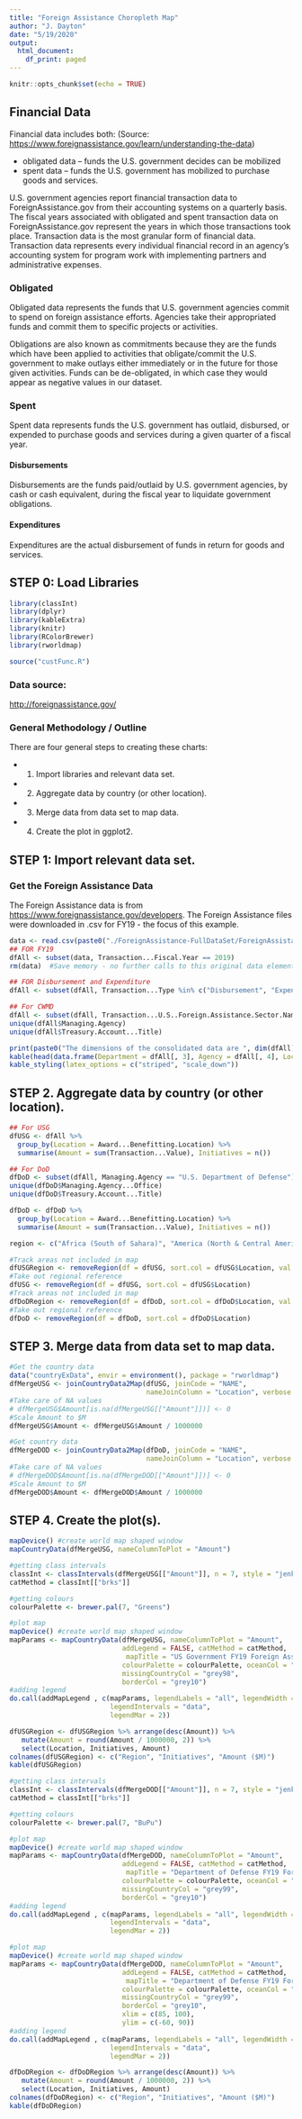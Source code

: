 ```yaml
---
title: "Foreign Assistance Choropleth Map"
author: "J. Dayton"
date: "5/19/2020"
output:
  html_document:
    df_print: paged
---
```


```r
knitr::opts_chunk$set(echo = TRUE)
```
## Financial Data


Financial data includes both: 
(Source: <https://www.foreignassistance.gov/learn/understanding-the-data>)

* obligated data – funds the U.S. government decides can be mobilized 
* spent data – funds the U.S. government has mobilized to purchase goods and services. 

U.S. government agencies report financial transaction data to ForeignAssistance.gov from their accounting systems on a quarterly basis. The fiscal years associated with obligated and spent transaction data on ForeignAssistance.gov represent the years in which those transactions took place. Transaction data is the most granular form of financial data. Transaction data represents every individual financial record in an agency’s accounting system for program work with implementing partners and administrative expenses.

### Obligated
Obligated data represents the funds that U.S. government agencies commit to spend on foreign assistance efforts. Agencies take their appropriated funds and commit them to specific projects or activities.

Obligations are also known as commitments because they are the funds which have been applied to activities that obligate/commit the U.S. government to make outlays either immediately or in the future for those given activities. Funds can be de-obligated, in which case they would appear as negative values in our dataset.

### Spent
Spent data represents funds the U.S. government has outlaid, disbursed, or expended to purchase goods and services during a given quarter of a fiscal year.

#### Disbursements
Disbursements are the funds paid/outlaid by U.S. government agencies, by cash or cash equivalent, during the fiscal year to liquidate government obligations.

#### Expenditures
Expenditures are the actual disbursement of funds in return for goods and services.

## STEP 0: Load Libraries

```r
library(classInt)
library(dplyr)
library(kableExtra)
library(knitr)
library(RColorBrewer)
library(rworldmap)

source("custFunc.R")
```

### Data source:  

<http://foreignassistance.gov/>

### General Methodology / Outline
There are four general steps to creating these charts:

* 1. Import libraries and relevant data set.
* 2. Aggregate data by country (or other location).
* 3. Merge data from data set to map data.
* 4. Create the plot in ggplot2.

## STEP 1: Import relevant data set.

### Get the Foreign Assistance Data

The Foreign Assistance data is from <https://www.foreignassistance.gov/developers>.
The Foreign Assistance files were downloaded in .csv for FY19 - the focus of this example.

```r
data <- read.csv(paste0("./ForeignAssistance-FullDataSet/ForeignAssistance-FullDataSet-2018-and-Later.csv"), stringsAsFactors = FALSE)
## FOR FY19
dfAll <- subset(data, Transaction...Fiscal.Year == 2019) 
rm(data)  #Save memory - no further calls to this original data element

## FOR Disbursement and Expenditure
dfAll <- subset(dfAll, Transaction...Type %in% c("Disbursement", "Expenditure"))

## For CWMD
dfAll <- subset(dfAll, Transaction...U.S..Foreign.Assistance.Sector.Name == "Combating Weapons of Mass Destruction (WMD)")
unique(dfAll$Managing.Agency)
unique(dfAll$Treasury.Account...Title)
```

```r
print(paste0("The dimensions of the consolidated data are ", dim(dfAll), "."))
kable(head(data.frame(Department = dfAll[, 3], Agency = dfAll[, 4], Location = dfAll[, 13], Value = dfAll[, 21], FY = dfAll[, 23], TransType = dfAll[, 25], TreasAcctTitle = dfAll[, 36]))) %>%
kable_styling(latex_options = c("striped", "scale_down"))
```

## STEP 2. Aggregate data by country (or other location).

```r
## For USG
dfUSG <- dfAll %>%
  group_by(Location = Award...Benefitting.Location) %>%
  summarise(Amount = sum(Transaction...Value), Initiatives = n()) 

## For DoD
dfDoD <- subset(dfAll, Managing.Agency == "U.S. Department of Defense")
unique(dfDoD$Managing.Agency...Office)
unique(dfDoD$Treasury.Account...Title)

dfDoD <- dfDoD %>%
  group_by(Location = Award...Benefitting.Location) %>%
  summarise(Amount = sum(Transaction...Value), Initiatives = n())

region <- c("Africa (South of Sahara)", "America (North & Central America)", "America (South America)", "Asia (Far East Asia)", "Asia (Middle East Asia)", "Asia (South & Central Asia)", "Europe", "Oceania", "Worldwide")

#Track areas not included in map
dfUSGRegion <- removeRegion(df = dfUSG, sort.col = dfUSG$Location, val = FALSE)
#Take out regional reference
dfUSG <- removeRegion(df = dfUSG, sort.col = dfUSG$Location)
#Track areas not included in map
dfDoDRegion <- removeRegion(df = dfDoD, sort.col = dfDoD$Location, val = FALSE)
#Take out regional reference
dfDoD <- removeRegion(df = dfDoD, sort.col = dfDoD$Location)
```

## STEP 3. Merge data from data set to map data.

```r
#Get the country data
data("countryExData", envir = environment(), package = "rworldmap")
dfMergeUSG <- joinCountryData2Map(dfUSG, joinCode = "NAME", 
                                  nameJoinColumn = "Location", verbose = "TRUE")
#Take care of NA values
# dfMergeUSG$Amount[is.na(dfMergeUSG[["Amount"]])] <- 0
#Scale Amount to $M
dfMergeUSG$Amount <- dfMergeUSG$Amount / 1000000

#Get country data
dfMergeDOD <- joinCountryData2Map(dfDoD, joinCode = "NAME", 
                                  nameJoinColumn = "Location", verbose = "TRUE")
#Take care of NA values
# dfMergeDOD$Amount[is.na(dfMergeDOD[["Amount"]])] <- 0
#Scale Amount to $M
dfMergeDOD$Amount <- dfMergeDOD$Amount / 1000000
```

## STEP 4. Create the plot(s).
```r
mapDevice() #create world map shaped window
mapCountryData(dfMergeUSG, nameColumnToPlot = "Amount")


```

```r

#getting class intervals
classInt <- classIntervals(dfMergeUSG[["Amount"]], n = 7, style = "jenks")
catMethod = classInt[["brks"]]

#getting colours
colourPalette <- brewer.pal(7, "Greens")

#plot map
mapDevice() #create world map shaped window
mapParams <- mapCountryData(dfMergeUSG, nameColumnToPlot = "Amount",
                            addLegend = FALSE, catMethod = catMethod,
                             mapTitle = "US Government FY19 Foreign Assistance - CWMD Sector ($M)",
                            colourPalette = colourPalette, oceanCol = "white",
                            missingCountryCol = "grey98",
                            borderCol = "grey10")
#adding legend
do.call(addMapLegend , c(mapParams, legendLabels = "all", legendWidth = 0.5,
                         legendIntervals = "data",
                         legendMar = 2))
```

```r
dfUSGRegion <- dfUSGRegion %>% arrange(desc(Amount)) %>% 
   mutate(Amount = round(Amount / 1000000, 2)) %>%
   select(Location, Initiatives, Amount)
colnames(dfUSGRegion) <- c("Region", "Initiatives", "Amount ($M)")
kable(dfUSGRegion)
```

```r
#getting class intervals
classInt <- classIntervals(dfMergeDOD[["Amount"]], n = 7, style = "jenks")
catMethod = classInt[["brks"]]

#getting colours
colourPalette <- brewer.pal(7, "BuPu")

#plot map
mapDevice() #create world map shaped window
mapParams <- mapCountryData(dfMergeDOD, nameColumnToPlot = "Amount",
                            addLegend = FALSE, catMethod = catMethod,
                             mapTitle = "Department of Defense FY19 Foreign Assistance - CWMD Sector ($M)",
                            colourPalette = colourPalette, oceanCol = "white",
                            missingCountryCol = "grey99",
                            borderCol = "grey10")
#adding legend
do.call(addMapLegend , c(mapParams, legendLabels = "all", legendWidth = 0.5,
                         legendIntervals = "data",
                         legendMar = 2))
```

```r
#plot map
mapDevice() #create world map shaped window
mapParams <- mapCountryData(dfMergeDOD, nameColumnToPlot = "Amount",
                            addLegend = FALSE, catMethod = catMethod,
                             mapTitle = "Department of Defense FY19 Foreign Assistance - CWMD Sector ($M)",
                            colourPalette = colourPalette, oceanCol = "white",
                            missingCountryCol = "grey99",
                            borderCol = "grey10",
                            xlim = c(85, 100), 
                            ylim = c(-60, 90))
#adding legend
do.call(addMapLegend , c(mapParams, legendLabels = "all", legendWidth = 0.5,
                         legendIntervals = "data",
                         legendMar = 2))
```

```r
dfDoDRegion <- dfDoDRegion %>% arrange(desc(Amount)) %>% 
   mutate(Amount = round(Amount / 1000000, 2)) %>%
   select(Location, Initiatives, Amount)
colnames(dfDoDRegion) <- c("Region", "Initiatives", "Amount ($M)")
kable(dfDoDRegion)
```
